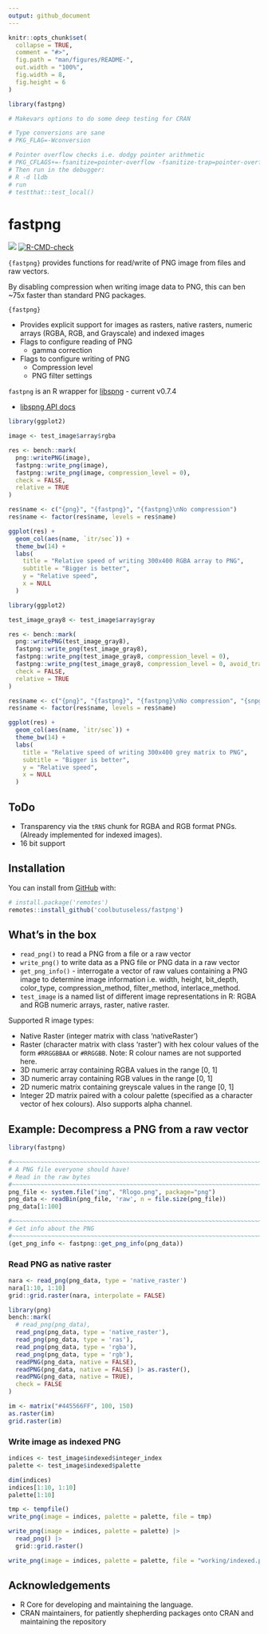 ```yaml
---
output: github_document
---
```


<!-- README.md is generated from README.Rmd. Please edit that file -->

```r
knitr::opts_chunk$set(
  collapse = TRUE,
  comment = "#>",
  fig.path = "man/figures/README-",
  out.width = "100%",
  fig.width = 8,
  fig.height = 6
)

library(fastpng)

# Makevars options to do some deep testing for CRAN

# Type conversions are sane
# PKG_FLAG=-Wconversion

# Pointer overflow checks i.e. dodgy pointer arithmetic
# PKG_CFLAGS+=-fsanitize=pointer-overflow -fsanitize-trap=pointer-overflow
# Then run in the debugger:
# R -d lldb 
# run
# testthat::test_local()
```

# fastpng


<!-- badges: start -->
![](https://img.shields.io/badge/cool-useless-green.svg)
[![R-CMD-check](https://github.com/coolbutuseless/fastpng/actions/workflows/R-CMD-check.yaml/badge.svg)](https://github.com/coolbutuseless/fastpng/actions/workflows/R-CMD-check.yaml)
<!-- badges: end -->

`{fastpng}` provides functions for read/write of PNG image from files and raw vectors.

By disabling compression when writing image data to PNG, this can ben ~75x faster
than standard PNG packages.

`{fastpng}` 

* Provides explicit support for images as rasters, native rasters, numeric arrays (RGBA, RGB, and Grayscale)
  and indexed images
* Flags to configure reading of PNG
    * gamma correction
* Flags to configure writing of PNG
    * Compression level
    * PNG filter settings

`fastpng` is an R wrapper for [libspng](https://github.com/randy408/libspng) - current v0.7.4

* [libspng API docs](https://libspng.org/docs/api/)


```r
library(ggplot2)

image <- test_image$array$rgba

res <- bench::mark(
  png::writePNG(image),
  fastpng::write_png(image),
  fastpng::write_png(image, compression_level = 0),
  check = FALSE,
  relative = TRUE
)

res$name <- c("{png}", "{fastpng}", "{fastpng}\nNo compression")
res$name <- factor(res$name, levels = res$name)

ggplot(res) + 
  geom_col(aes(name, `itr/sec`)) + 
  theme_bw(14) + 
  labs(
    title = "Relative speed of writing 300x400 RGBA array to PNG",
    subtitle = "Bigger is better",
    y = "Relative speed",
    x = NULL
  )
```





```r
library(ggplot2)

test_image_gray8 <- test_image$array$gray

res <- bench::mark(
  png::writePNG(test_image_gray8),
  fastpng::write_png(test_image_gray8),
  fastpng::write_png(test_image_gray8, compression_level = 0),
  fastpng::write_png(test_image_gray8, compression_level = 0, avoid_traanspose = TRUE),
  check = FALSE,
  relative = TRUE
)

res$name <- c("{png}", "{fastpng}", "{fastpng}\nNo compression", "{snpg}\nNo compression.\nNo transpose")
res$name <- factor(res$name, levels = res$name)

ggplot(res) + 
  geom_col(aes(name, `itr/sec`)) + 
  theme_bw(14) + 
  labs(
    title = "Relative speed of writing 300x400 grey matrix to PNG",
    subtitle = "Bigger is better",
    y = "Relative speed",
    x = NULL
  )
```


## ToDo

* Transparency via the `tRNS` chunk for RGBA and RGB format PNGs.  (Already
  implemented for indexed images).
* 16 bit support


## Installation

You can install from [GitHub](https://github.com/coolbutuseless/fastpng) with:

``` r
# install.package('remotes')
remotes::install_github('coolbutuseless/fastpng')
```

## What's in the box

* `read_png()` to read a PNG from a file or a raw vector
* `write_png()` to write data as a PNG file or PNG data in a raw vector
* `get_png_info()` - interrogate a vector of raw values containing a PNG image
  to determine image information i.e. width, height, bit_depth, color_type, 
  compression_method, filter_method, interlace_method.
* `test_image` is a named list of different image representations in R:
  RGBA and RGB numeric arrays, raster, native raster.
  
Supported R image types:

* Native Raster (integer matrix with class 'nativeRaster')
* Raster (character matrix with class 'raster') with hex colour values of the 
  form `#RRGGBBAA` or `#RRGGBB`.  Note: R colour names are not supported here.
* 3D numeric array containing RGBA values in the range [0, 1]
* 3D numeric array containing RGB values in the range [0, 1]
* 2D numeric matrix containing greyscale values in the range [0, 1] 
* Integer 2D matrix paired with a colour palette (specified as a character vector of hex colours).
  Also supports alpha channel.
  

## Example: Decompress a PNG from a raw vector

```r
library(fastpng)

#~~~~~~~~~~~~~~~~~~~~~~~~~~~~~~~~~~~~~~~~~~~~~~~~~~~~~~~~~~~~~~~~~~~~~~~~~~~~~
# A PNG file everyone should have!
# Read in the raw bytes
#~~~~~~~~~~~~~~~~~~~~~~~~~~~~~~~~~~~~~~~~~~~~~~~~~~~~~~~~~~~~~~~~~~~~~~~~~~~~~
png_file <- system.file("img", "Rlogo.png", package="png")
png_data <- readBin(png_file, 'raw', n = file.size(png_file))
png_data[1:100]
```


```r
#~~~~~~~~~~~~~~~~~~~~~~~~~~~~~~~~~~~~~~~~~~~~~~~~~~~~~~~~~~~~~~~~~~~~~~~~~~~~~
# Get info about the PNG 
#~~~~~~~~~~~~~~~~~~~~~~~~~~~~~~~~~~~~~~~~~~~~~~~~~~~~~~~~~~~~~~~~~~~~~~~~~~~~~
(get_png_info <- fastpng::get_png_info(png_data))
```


### Read PNG as native raster

```r
nara <- read_png(png_data, type = 'native_raster')
nara[1:10, 1:10]
grid::grid.raster(nara, interpolate = FALSE)
```


```r
library(png)
bench::mark(
  # read_png(png_data),
  read_png(png_data, type = 'native_raster'),
  read_png(png_data, type = 'ras'),
  read_png(png_data, type = 'rgba'),
  read_png(png_data, type = 'rgb'),
  readPNG(png_data, native = FALSE),
  readPNG(png_data, native = FALSE) |> as.raster(),
  readPNG(png_data, native = TRUE),
  check = FALSE
)
```



```r
im <- matrix("#445566FF", 100, 150)
as.raster(im)
grid.raster(im)
```


### Write image as indexed PNG

```r
indices <- test_image$indexed$integer_index
palette <- test_image$indexed$palette

dim(indices)
indices[1:10, 1:10]
palette[1:10]
```


```r
tmp <- tempfile()
write_png(image = indices, palette = palette, file = tmp)
```

```r
write_png(image = indices, palette = palette) |>
  read_png() |> 
  grid::grid.raster()
```



```r
write_png(image = indices, palette = palette, file = "working/indexed.png")
```






## Acknowledgements

* R Core for developing and maintaining the language.
* CRAN maintainers, for patiently shepherding packages onto CRAN and maintaining
  the repository
